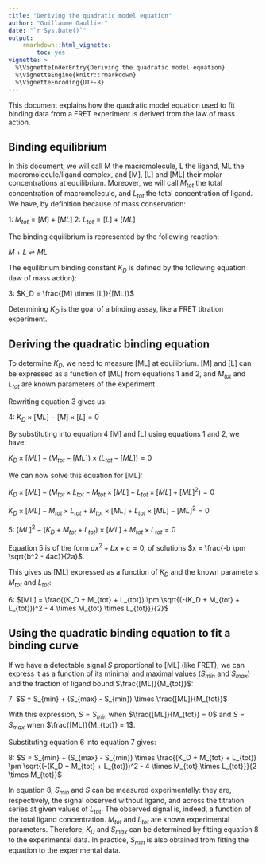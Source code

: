 ```yaml
---
title: "Deriving the quadratic model equation"
author: "Guillaume Gaullier"
date: "`r Sys.Date()`"
output: 
    rmarkdown::html_vignette:
        toc: yes
vignette: >
  %\VignetteIndexEntry{Deriving the quadratic model equation}
  %\VignetteEngine{knitr::rmarkdown}
  %\VignetteEncoding{UTF-8}
---
```


This document explains how the quadratic model equation used to fit
binding data from a FRET experiment is derived from the law of mass action.

## Binding equilibrium

In this document, we will call M the macromolecule, L the ligand, ML the
macromolecule/ligand complex, and [M], [L] and [ML] their molar concentrations
at equilibrium. Moreover, we will call $M_{tot}$ the total concentration of
macromolecule, and $L_{tot}$ the total concentration of ligand. We have, by
definition because of mass conservation:

1: $M_{tot} = [M] + [ML]$
2: $L_{tot} = [L] + [ML]$

The binding equilibrium is represented by the following reaction:

$M + L \rightleftharpoons ML$

The equilibrium binding constant $K_D$ is defined by the following equation (law
of mass action):

3: $K_D = \frac{[M] \times [L]}{[ML]}$

Determining $K_D$ is the goal of a binding assay, like a FRET
titration experiment.

## Deriving the quadratic binding equation

To determine $K_D$, we need to measure [ML] at equilibrium. [M] and [L] can be
expressed as a function of [ML] from equations 1 and 2, and $M_{tot}$ and
$L_{tot}$ are known parameters of the experiment.

Rewriting equation 3 gives us:

4: $K_D \times [ML] - [M] \times [L] = 0$

By substituting into equation 4 [M] and [L] using equations 1 and 2, we have:

$K_D \times [ML] - (M_{tot} - [ML]) \times (L_{tot} - [ML]) = 0$

We can now solve this equation for [ML]:

$K_D \times [ML] - (M_{tot} \times L_{tot} - M_{tot} \times [ML] - L_{tot} \times [ML] + [ML]^2) = 0$

$K_D \times [ML] - M_{tot} \times L_{tot} + M_{tot} \times [ML] + L_{tot} \times [ML] - [ML]^2 = 0$

5: $[ML]^2 - (K_D + M_{tot} + L_{tot}) \times [ML] + M_{tot} \times L_{tot} = 0$

Equation 5 is of the form $ax^2 + bx + c = 0$, of solutions $x = \frac{-b \pm \sqrt{b^2 - 4ac}}{2a}$.

This gives us [ML] expressed as a function of $K_D$ and the known parameters
$M_{tot}$ and $L_{tot}$:

6: $[ML] = \frac{(K_D + M_{tot} + L_{tot}) \pm \sqrt{(-(K_D + M_{tot} + L_{tot}))^2 - 4 \times M_{tot} \times L_{tot}}}{2}$

## Using the quadratic binding equation to fit a binding curve

If we have a detectable signal $S$ proportional to [ML] (like FRET), we can
express it as a function of its minimal and maximal values ($S_{min}$ and
$S_{max}$) and the fraction of ligand bound $\frac{[ML]}{M_{tot}}$:

7: $S = S_{min} + (S_{max} - S_{min}) \times \frac{[ML]}{M_{tot}}$

With this expression, $S = S_{min}$ when $\frac{[ML]}{M_{tot}} = 0$ and
$S = S_{max}$ when $\frac{[ML]}{M_{tot}} = 1$.

Substituting equation 6 into equation 7 gives:

8: $S = S_{min} + (S_{max} - S_{min}) \times \frac{(K_D + M_{tot} + L_{tot}) \pm \sqrt{(-(K_D + M_{tot} + L_{tot}))^2 - 4 \times M_{tot} \times L_{tot}}}{2 \times M_{tot}}$

In equation 8, $S_{min}$ and $S$ can be measured experimentally: they are, 
respectively, the signal observed without ligand, and across the titration
series at given values of $L_{tot}$. The observed signal is, indeed, a function
of the total ligand concentration. $M_{tot}$ and $L_{tot}$ are known experimental 
parameters. Therefore, $K_D$ and $S_{max}$ can be determined by fitting equation
8 to the experimental data. In practice, $S_{min}$ is also obtained from fitting
the equation to the experimental data.

